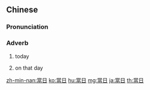 {{also|当日}}
==Chinese==
{{zh-forms|s=当日}}

===Pronunciation===
{{zh-pron
|m=dāngrì
|c=dong1 jat6
|h=pfs=tông-ngit
|mn=tong-ji̍t
|cat=adv
}}

===Adverb===
{{zh-adv}}

# {{lb|zh|literary}} today
# {{lb|zh|literary}} on that day

[[zh-min-nan:當日]]
[[ko:當日]]
[[hu:當日]]
[[mg:當日]]
[[ja:當日]]
[[th:當日]]